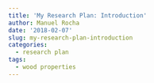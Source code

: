 ```yaml
---
title: 'My Research Plan: Introduction'
author: Manuel Rocha
date: '2018-02-07'
slug: my-research-plan-introduction
categories:
  - research plan
tags:
  - wood properties
---
```



